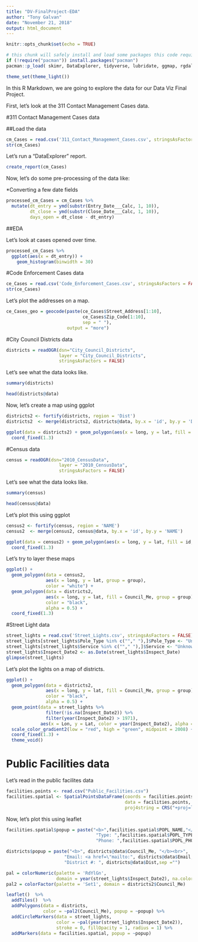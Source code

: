 ```yaml
---
title: "DV-FinalProject-EDA"
author: "Tony Galvan"
date: "November 21, 2018"
output: html_document
---
```


```r
knitr::opts_chunk$set(echo = TRUE)
```


```r
# this chunk will safely install and load some packages this code requires
if (!require("pacman")) install.packages("pacman")
pacman::p_load( skimr, DataExplorer, tidyverse, lubridate, ggmap, rgdal, leaflet )

theme_set(theme_light())
```

In this R Markdown, we are going to explore the data for our Data Viz Final Project.

First, let's look at the 311 Contact Management Cases data.

#311 Contact Management Cases data

##Load the data

```r
cm_Cases = read.csv('311_Contact_Management_Cases.csv', stringsAsFactors = FALSE)
str(cm_Cases)
```

Let's run a "DataExplorer" report.

```r
create_report(cm_Cases)
```


Now, let's do some pre-processing of the data like:

*Converting a few date fields

```r
processed_cm_Cases = cm_Cases %>%
  mutate(dt_entry = ymd(substr(Entry_Date___Calc, 1, 10)),
         dt_close = ymd(substr(Close_Date___Calc, 1, 10)),
         days_open = dt_close - dt_entry)
```

##EDA

Let's look at cases opened over time.

```r
processed_cm_Cases %>%
  ggplot(aes(x = dt_entry)) + 
    geom_histogram(binwidth = 30)
```



#Code Enforcement Cases data

```r
ce_Cases = read.csv('Code_Enforcement_Cases.csv', stringsAsFactors = FALSE)
str(ce_Cases)
```

Let's plot the addresses on a map.

```r
ce_Cases_geo = geocode(paste(ce_Cases$Street_Address[1:10], 
                             ce_Cases$Zip_Code[1:10], 
                             sep = " "), 
                       output = "more")
```

#City Council Districts data

```r
districts = readOGR(dsn="City_Council_Districts", 
                    layer = "City_Council_Districts", 
                    stringsAsFactors = FALSE)
```

Let's see what the data looks like.

```r
summary(districts)
```


```r
head(districts@data)
```

Now, let's create a map using ggplot

```r
districts2 <- fortify(districts, region = 'Dist')
districts2  <- merge(districts2, districts@data, by.x = 'id', by.y = 'Dist')

ggplot(data = districts2) + geom_polygon(aes(x = long, y = lat, fill = id, group = group), color = "white") + 
  coord_fixed(1.3)
```


#Census data

```r
census = readOGR(dsn="2010_CensusData", 
                    layer = "2010_CensusData", 
                    stringsAsFactors = FALSE)
```

Let's see what the data looks like.

```r
summary(census)
```

```r
head(census@data)
```


Let's plot this using ggplot

```r
census2 <- fortify(census, region = 'NAME')
census2  <- merge(census2, census@data, by.x = 'id', by.y = 'NAME')

ggplot(data = census2) + geom_polygon(aes(x = long, y = lat, fill = id, group = group), color = "white") + 
  coord_fixed(1.3)
```

Let's try to layer these maps

```r
ggplot() + 
  geom_polygon(data = census2, 
               aes(x = long, y = lat, group = group), 
               color = "white") + 
  geom_polygon(data = districts2, 
               aes(x = long, y = lat, fill = Council_Me, group = group), 
               color = "black", 
               alpha = 0.5) + 
  coord_fixed(1.3)
```

#Street Light data

```r
street_lights = read.csv('Street_Lights.csv', stringsAsFactors = FALSE)
street_lights[street_lights$Pole_Type %in% c(""," "),]$Pole_Type <- "Unknown"
street_lights[street_lights$Service %in% c(""," "),]$Service <- "Unknown"
street_lights$Inspect_Date2 <- as.Date(street_lights$Inspect_Date)
glimpse(street_lights)
```

Let's plot the lights on a map of districts.

```r
ggplot() + 
  geom_polygon(data = districts2, 
               aes(x = long, y = lat, fill = Council_Me, group = group), 
               color = "black", 
               alpha = 0.5) + 
  geom_point(data = street_lights %>% 
               filter(!is.na(Inspect_Date2)) %>%
               filter(year(Inspect_Date2) > 1971),
             aes(x = Lon, y = Lat, color = year(Inspect_Date2), alpha = 0.5)) +
  scale_color_gradient2(low = "red", high = "green", midpoint = 2008) +
  coord_fixed(1.3) + 
  theme_void()
```

# Public Facilities data

Let's read in the public facilites data

```r
facilities.points <- read.csv("Public_Facilities.csv")
facilities.spatial <- SpatialPointsDataFrame(coords = facilities.points[,c("Lon","Lat")], 
                                             data = facilities.points,
                                             proj4string = CRS("+proj=longlat +datum=WGS84"))
```

Now, let's plot this using leaflet

```r
facilities.spatial$popup = paste("<b>",facilities.spatial$POPL_NAME,"</b><br>",
                                  "Type: ",facilities.spatial$POPL_TYPE,"<br>",
                                  "Phone: ",facilities.spatial$POPL_PHONE,sep ="")

districts$popup = paste("<b>", districts@data$Council_Me, "</b><br>",
                      "Email: <a href=\"mailto:", districts@data$Email, "\">", districts@data$Email, "</a><br>",
                      "District #: ", districts@data$Dist,sep ="")

pal = colorNumeric(palette = 'RdYlGn', 
                   domain = year(street_lights$Inspect_Date2), na.color = "red")
pal2 = colorFactor(palette = 'Set1', domain = districts2$Council_Me)

leaflet()  %>%
  addTiles()  %>%
  addPolygons(data = districts, 
              color = ~pal2(Council_Me), popup = ~popup) %>%
  addCircleMarkers(data = street_lights, 
                   color = ~pal(year(street_lights$Inspect_Date2)), 
                   stroke = 0, fillOpacity = 1, radius = 1) %>%
  addMarkers(data = facilities.spatial, popup = ~popup)
```

